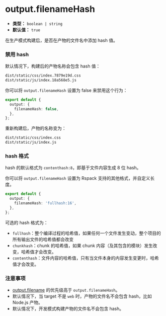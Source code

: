 # output.filenameHash

- **类型：** `boolean | string`
- **默认值：** `true`

在生产模式构建后，是否在产物的文件名中添加 hash 值。

### 禁用 hash

默认情况下，构建后的产物名称会包含 hash 值：

```bash
dist/static/css/index.7879e19d.css
dist/static/js/index.18a568e5.js
```

你可以将 `output.filenameHash` 设置为 false 来禁用这个行为：

```ts title="rsbuild.config.ts"
export default {
  output: {
    filenameHash: false,
  },
};
```

重新构建后，产物的名称变为：

```bash
dist/static/css/index.css
dist/static/js/index.js
```

### hash 格式

hash 的默认格式为 `contenthash:8`，即基于文件内容生成 8 位 hash。

你可以将 `output.filenameHash` 设置为 Rspack 支持的其他格式，并自定义长度。

```ts title="rsbuild.config.ts"
export default {
  output: {
    filenameHash: 'fullhash:16',
  },
};
```

可选的 hash 格式为：

- `fullhash`：整个编译过程的哈希值，如果任何一个文件发生变动，整个项目的所有输出文件的哈希值都会改变
- `chunkhash`：chunk 的哈希值，如果 chunk 内容（及其包含的模块）发生改变，哈希值才会改变。
- `contenthash`：文件内容的哈希值，只有当文件本身的内容发生变更时，哈希值才会改变。

### 注意事项

- [output.filename](/config/output/filename) 的优先级高于 `output.filenameHash`。
- 默认情况下，当 target 不是 `web` 时，产物的文件名不会包含 hash，比如 Node.js 产物。
- 默认情况下，开发模式构建产物的文件名不会包含 hash。
